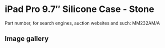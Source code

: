 
# iPad Pro 9.7″ Silicone Case - Stone

Part number, for search engines, auction websites and such: MM232AM/A

## Image gallery

<div style={{ width: "768px" }}>
  <GalleryComponent
    images={[
      {
        original: "/everysource/MM232.webp",
        thumbnail: "/everypreview/MM232.webp",
      },
      {
        original: "/everysource/MM232_AV1_GOLD.webp",
        thumbnail: "/everypreview/MM232_AV1_GOLD.webp",
      },
      {
        original: "/everysource/MM232_AV1_ROSEGOLD.webp",
        thumbnail: "/everypreview/MM232_AV1_ROSEGOLD.webp",
      },
      {
        original: "/everysource/MM232_AV1_SILVER.webp",
        thumbnail: "/everypreview/MM232_AV1_SILVER.webp",
      },
      {
        original: "/everysource/MM232_AV1_SPACE_GRAY.webp",
        thumbnail: "/everypreview/MM232_AV1_SPACE_GRAY.webp",
      },
      {
        original: "/everysource/MM232_AV2.webp",
        thumbnail: "/everypreview/MM232_AV2.webp",
      },
      {
        original: "/everysource/MM232_AV3.webp",
        thumbnail: "/everypreview/MM232_AV3.webp",
      },
      {
        original: "/everysource/MM232_AV4.webp",
        thumbnail: "/everypreview/MM232_AV4.webp",
      }
    ]}
  />
</div>